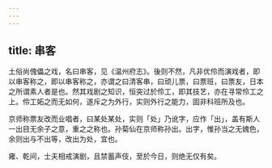 ```yaml
---
---
---
```

title: 串客
---



土俗尚傀儡之戏，名曰串客，见《温州府志》。後则不然，凡非优伶而演戏者，即以串客称之，即以串客称之，亦谓之曰清客串，曰顽儿票，曰票班，曰票友，日本之所谓素人者是也。然其戏剧之知识，恒突过於伶工，即其技艺，亦在寻常伶工之上。伶工妬之而无如何，遂斥之为外行，实则外行之能力，固非科班所及也。

京师称票友改而业唱者，曰某处某处，实则「处」乃讹字，应作「出」，盖有斯人一出目无余子之意，重之之称也。孙菊仙在京师称孙出。出字，惟孙当之无媿色，余则出与不出等，改出为处，宜也。

雍、乾间，士夫相戒演剧，且禁蓄声伎，至於今日，则绝无仅有矣。